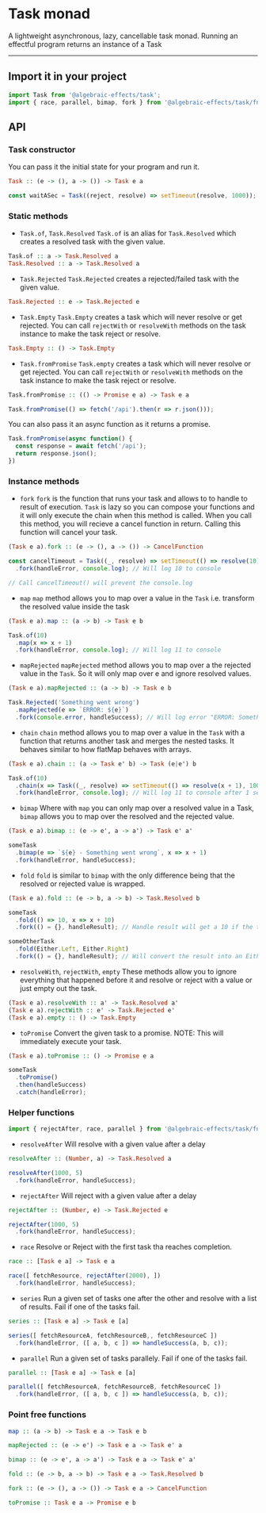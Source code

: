 
# Task monad
A lightweight asynchronous, lazy, cancellable task monad. Running an effectful program returns an instance of a Task

---


## Import it in your project
```js
import Task from '@algebraic-effects/task';
import { race, parallel, bimap, fork } from '@algebraic-effects/task/fns'; // Helper functions. Also includes point-free alternatives for Task#method
```


## API

### Task constructor
You can pass it the initial state for your program and run it.
```haskell
Task :: (e -> (), a -> ()) -> Task e a
```

```js
const waitASec = Task((reject, resolve) => setTimeout(resolve, 1000));
```

### Static methods

* `Task.of`, `Task.Resolved`
`Task.of` is an alias for `Task.Resolved` which creates a resolved task with the given value.
```haskell
Task.of :: a -> Task.Resolved a
Task.Resolved :: a -> Task.Resolved a
```

* `Task.Rejected`
`Task.Rejected` creates a rejected/failed task with the given value.
```haskell
Task.Rejected :: e -> Task.Rejected e
```

* `Task.Empty`
`Task.Empty` creates a task which will never resolve or get rejected. You can call `rejectWith` or `resolveWith` methods on the task instance to make the task reject or resolve.
```haskell
Task.Empty :: () -> Task.Empty
```

* `Task.fromPromise`
`Task.empty` creates a task which will never resolve or get rejected. You can call `rejectWith` or `resolveWith` methods on the task instance to make the task reject or resolve.
```haskell
Task.fromPromise :: (() -> Promise e a) -> Task e a
```

```js
Task.fromPromise(() => fetch('/api').then(r => r.json()));
```

You can also pass it an async function as it returns a promise.
```js
Task.fromPromise(async function() {
  const response = await fetch('/api');
  return response.json();
})
```


### Instance methods

* `fork`
`fork` is the function that runs your task and allows to to handle to result of execution. `Task` is lazy so you can compose your functions and it will only execute the chain when this method is called. When you call this method, you will recieve a cancel function in return. Calling this function will cancel your task.
```haskell
(Task e a).fork :: (e -> (), a -> ()) -> CancelFunction
```
```js
const cancelTimeout = Task((_, resolve) => setTimeout(() => resolve(10), 1000))
  .fork(handleError, console.log); // Will log 10 to console

// Call cancelTimeout() will prevent the console.log
```


* `map`
`map` method allows you to map over a value in the `Task` i.e. transform the resolved value inside the task
```haskell
(Task e a).map :: (a -> b) -> Task e b
```
```js
Task.of(10)
  .map(x => x + 1)
  .fork(handleError, console.log); // Will log 11 to console
```


* `mapRejected`
`mapRejected` method allows you to map over a the rejected value in the `Task`. So it will only map over e and ignore resolved values.
```haskell
(Task e a).mapRejected :: (a -> b) -> Task e b
```
```js
Task.Rejected('Something went wrong')
  .mapRejected(e => `ERROR: ${e}`)
  .fork(console.error, handleSuccess); // Will log error "ERROR: Something went wrong"
```


* `chain`
`chain` method allows you to map over a value in the `Task` with a function that returns another task and merges the nested tasks. It behaves similar to how flatMap behaves with arrays.
```haskell
(Task e a).chain :: (a -> Task e' b) -> Task (e|e') b
```
```js
Task.of(10)
  .chain(x => Task((_, resolve) => setTimeout(() => resolve(x + 1), 1000)))
  .fork(handleError, console.log); // Will log 11 to console after 1 second
```


* `bimap`
Where with `map` you can only map over a resolved value in a Task, `bimap` allows you to map over the resolved and the rejected value.
```haskell
(Task e a).bimap :: (e -> e', a -> a') -> Task e' a'
```
```js
someTask
  .bimap(e => `${e} - Something went wrong`, x => x + 1)
  .fork(handleError, handleSuccess);
```


* `fold`
`fold` is similar to `bimap` with the only difference being that the resolved or rejected value is wrapped.
```haskell
(Task e a).fold :: (e -> b, a -> b) -> Task.Resolved b
```
```js
someTask
  .fold(() => 10, x => x + 10)
  .fork(() = {}, handleResult); // Handle result will get a 10 if the task is rejected, else, it will get (resolved value + 10)

someOtherTask
  .fold(Either.Left, Either.Right)
  .fork(() = {}, handleResult); // Will convert the result into an Either
```


* `resolveWith`, `rejectWith`, `empty`
These methods allow you to ignore everything that happened before it and resolve or reject with a value or just empty out the task.
```haskell
(Task e a).resolveWith :: a' -> Task.Resolved a'
(Task e a).rejectWith :: e' -> Task.Rejected e'
(Task e a).empty :: () -> Task.Empty
```

* `toPromise`
Convert the given task to a promise.
NOTE: This will immediately execute your task.
```haskell
(Task e a).toPromise :: () -> Promise e a
```
```js
someTask
  .toPromise()
  .then(handleSuccess)
  .catch(handleError);
```


### Helper functions

```js
import { rejectAfter, race, parallel } from '@algebraic-effects/task/fns';
```

* `resolveAfter`
Will resolve with a given value after a delay

```haskell
resolveAfter :: (Number, a) -> Task.Resolved a
```
```js
resolveAfter(1000, 5)
  .fork(handleError, handleSuccess);
```


* `rejectAfter`
Will reject with a given value after a delay


```haskell
rejectAfter :: (Number, e) -> Task.Rejected e
```
```js
rejectAfter(1000, 5)
  .fork(handleError, handleSuccess);
```


* `race`
Resolve or Reject with the first task tha reaches completion.

```haskell
race :: [Task e a] -> Task e a
```
```js
race([ fetchResource, rejectAfter(2000), ])
  .fork(handleError, handleSuccess);
```


* `series`
Run a given set of tasks one after the other and resolve with a list of results. Fail if one of the tasks fail.

```haskell
series :: [Task e a] -> Task e [a]
```
```js
series([ fetchResourceA, fetchResourceB,, fetchResourceC ])
  .fork(handleError, ([ a, b, c ]) => handleSuccess(a, b, c));
```


* `parallel`
Run a given set of tasks parallely. Fail if one of the tasks fail.

```haskell
parallel :: [Task e a] -> Task e [a]
```
```js
parallel([ fetchResourceA, fetchResourceB, fetchResourceC ])
  .fork(handleError, ([ a, b, c ]) => handleSuccess(a, b, c));
```


### Point free functions

```haskell
map :: (a -> b) -> Task e a -> Task e b
```
```haskell
mapRejected :: (e -> e') -> Task e a -> Task e' a
```
```haskell
bimap :: (e -> e', a -> a') -> Task e a -> Task e' a'
```
```haskell
fold :: (e -> b, a -> b) -> Task e a -> Task.Resolved b
```
```haskell
fork :: (e -> (), a -> ()) -> Task e a -> CancelFunction
```
```haskell
toPromise :: Task e a -> Promise e b
```

